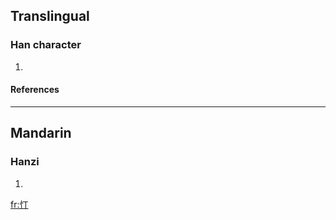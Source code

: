 ==Translingual==
===Han character===
{{Han char|rn=61|rad=心|as=02|sn=5|four=|canj=心一弓 (PMN)}}
# {{defn|Han|sort=心02}}
====References====
{{Han ref|kx=0375.110|dkj=10308|dj=0702.080|hdz=42268.060|uh=5FCA|ud=24522}}
----
==Mandarin==
===Hanzi===
{{cmn-hanzi|pin=[[dìng]] (ding4)|wg=ting<sup>4</sup>}}
# {{defn|Mandarin}}

[[fr:忊]]